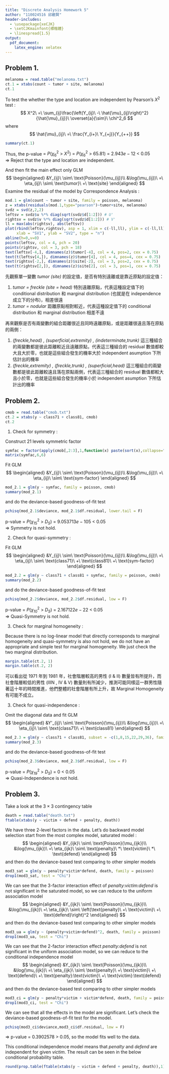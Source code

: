 ---
title: "Discrete Analysis Homework 5"
author: "110024516 邱繼賢"
header-includes:
  - \usepackage{xeCJK}
  - \setCJKmainfont{標楷體}
  - \linespread{1.5}
output: 
  pdf_document:
    latex_engine: xelatex
---

## Problem 1.  



```{r}
melanoma = read.table("melanoma.txt")
ct.1 = xtabs(count ~ tumor + site, melanoma)
ct.1
```

To test the whether the type and location are independent by Pearson's $X^2$ test : 
$$
X^2\ =\ \sum_{ij}\frac{\left(Y_{ij}\ -\ \hat{\mu}_{ij}\right)^2}{\hat{\mu}_{ij}}\ \overset{a}{\sim}\ \chi^2_6
$$
where
$$
\hat{\mu}_{ij}\ =\ \frac{Y_{i+}\ Y_{+j}}{Y_{++}}
$$


```{r}
summary(ct.1)
```

Thus, the p-value $=\ P\left(\chi^2_6\ >\ X^2\right)\ =\ P\left(\chi^2_6\ >\ 65.81\right)\ =\ 2.943e-12\ <\ 0.05$  
$\Rightarrow$ Reject that the type and location are independent.  

And then fit the main effect only GLM
$$
\begin{aligned}
&Y_{ij}\ \sim\ \text{Poisson}(\mu_{ij})\\
&\log(\mu_{ij})\ =\ \eta_{ij}\ \sim\ \text{tumor}\ +\ \text{site}
\end{aligned}
$$
Examine the residual of the model by Correspondence Analysis :  


```{r}
mod.1 = glm(count ~ tumor + site, family = poisson, melanoma)
z = xtabs(residuals(mod.1,type="pearson")~tumor+site, melanoma)
svdz = svd(z,2,2)
leftsv = svdz$u %*% diag(sqrt(svdz$d[1:2])) # U'
rightsv = svdz$v %*% diag(sqrt(svdz$d[1:2])) # V'
ll = max(abs(rightsv), abs(leftsv))
plot(rbind(leftsv,rightsv), asp = 1, xlim = c(-ll,ll), ylim = c(-ll,ll), 
     xlab = "SV1", ylab = "SV2", type = "n")
abline(h=0,v=0)
points(leftsv, col = 4, pch = 20)
points(rightsv, col = 3, pch = 18)
text(leftsv[-4,], dimnames(z)$tumor[-4], col = 4, pos=2, cex = 0.75)
text(t(leftsv[4,]), dimnames(z)$tumor[4], col = 4, pos=4, cex = 0.75)
text(rightsv[-2,], dimnames(z)$site[-2], col = 3, pos=2, cex = 0.75)
text(t(rightsv[2,]), dimnames(z)$site[2], col = 3, pos=1, cex = 0.75)
```

先觀察單一變數 *tumor (site)* 的設定值，是否有特別遠離或是靠近原點的設定值：  

(1) *tumor = freckle (site = head)* 特別遠離原點，代表這種設定值下的 conditional distribution 和 marginal distribution  (也就是在 independence 成立下的分布)，相差很遠  
(2) *tumor = nodular* 距離原點相對較近，代表這種設定值下的 conditional distribution 和 marginal distribution 相差不遠  

再來觀察是否有兩變數的組合距離很近且同時遠離原點，或是距離很遠且落在原點的兩側：  

(1) *(freckle,head) , (superficial,extremity) , (indeterminate,trunk)* 這三種組合的兩變數都是彼此距離較近且遠離原點，代表這三種組合的 residual 數值都較大且大於零，也就是這些組合發生的機率大於 independent asumption 下所估計出的機率  
(2) *(freckle,extremity) , (freckle,trunk) , (superficial,head)* 這三種組合的兩變數都是彼此距離較遠且落在原點兩側，代表這三種組合的 residual 數值都較大且小於零，也就是這些組合發生的機率小於 independent asumption 下所估計出的機率  



## Problem 2.  


```{r}
cmob = read.table("cmob.txt")
ct.2 = xtabs(y ~ class71 + class81, cmob)
ct.2
```

(1) Check for symmetry :  

Construct 21 levels symmetric factor

```{r}
symfac = factor(apply(cmob[,2:3],1,function(x) paste(sort(x),collapse="-")))
matrix(symfac,6,6)
```

Fit GLM
$$
\begin{aligned}
&Y_{ij}\ \sim\ \text{Poisson}(\mu_{ij})\\
&\log(\mu_{ij})\ =\ \eta_{ij}\ \sim\ \text{sym-factor}
\end{aligned}
$$

```{r}
mod_2.1 = glm(y ~ symfac, family = poisson, cmob)
summary(mod_2.1)
```


and do the deviance-based goodness-of-fit test

```{r}
pchisq(mod_2.1$deviance, mod_2.1$df.residual, lower.tail = F)
```

p-value $=\ P\left(\chi^2_{15}\ >\ D_S\right)\ =\ 9.053713e-105\ <\ 0.05$  
$\Rightarrow$ Symmetry is not hold.  

(2) Check for quasi-symmetry :  

Fit GLM
$$
\begin{aligned}
&Y_{ij}\ \sim\ \text{Poisson}(\mu_{ij})\\
&\log(\mu_{ij})\ =\ \eta_{ij}\ \sim\ \text{class71}\ +\ \text{class81}\ +\ \text{sym-factor}
\end{aligned}
$$

```{r}
mod_2.2 = glm(y ~ class71 + class81 + symfac, family = poisson, cmob)
summary(mod_2.2)
```

and do the deviance-based goodness-of-fit test

```{r}
pchisq(mod_2.2$deviance, mod_2.2$df.residual, low = F)
```

p-value $=\ P\left(\chi^2_{10}\ >\ D_S\right)\ =\ 2.167122e-22\ <\ 0.05$  
$\Rightarrow$ Quasi-Symmetry is not hold.  

(3) Check for marginal homogeneity :  

Because there is no log-linear model that directly corresponds to marginal homogeneity and quasi-symmetry is also not hold, we do not have an appropriate and simple test for marginal homogeneity. We just check the two marginal distribution.  


```{r}
margin.table(ct.2, 1)
margin.table(ct.2, 2)
```

可以看出從 1971 年到 1981 年，社會階層較高的男性 (I & II) 數量皆有所提升，而社會階層較低的男性 (IIIN , IV & V) 數量則有所減少，推測可能同樣這一群男性隨著這十年的時間推進，他們整體的社會階層有所上升，故 Marginal Homogeneity 有可能不成立。  



(3) Check for quasi-independence :  

Omit the diagonal data and fit GLM
$$
\begin{aligned}
&Y'_{ij}\ \sim\ \text{Poisson}(\mu_{ij})\\
&\log(\mu_{ij})\ =\ \eta_{ij}\ \sim\ \text{class71}\ +\ \text{class81}
\end{aligned}
$$

```{r}
mod_2.3 = glm(y ~ class71 + class81, subset = -c(1,8,15,22,29,36), family = poisson, cmob)
summary(mod_2.3)
```

and do the deviance-based goodness-of-fit test  

```{r}
pchisq(mod_2.3$deviance, mod_2.3$df.residual, low = F)
```

p-value $=\ P\left(\chi^2_{19}\ >\ D_S\right)\ =\ 0\ <\ 0.05$  
$\Rightarrow$ Quasi-Independence is not hold.  








## Problem 3.  

Take a look at the $3\times3$ contingency table

```{r}
death = read.table("death.txt")
ftable(xtabs(y ~ victim + defend + penalty, death))
```

We have three 2-level factors in the data. Let's do backward model selection start from the most complex model, saturated model :
$$
\begin{aligned}
&Y_{ijk}\ \sim\ \text{Poisson}(\mu_{ijk})\\
&\log(\mu_{ijk})\ =\ \eta_{ijk}\ \sim\ \text{penalty}\ *\ \text{victim}\ *\ \text{defend}
\end{aligned}
$$
and then do the deviance-based test comparing to other simpler models


```{r}
mod3_sat = glm(y ~ penalty*victim*defend, death, family = poisson)
drop1(mod3_sat, test = "Chi")
```
We can see that the 3-factor interaction effect of *penalty:victim:defend* is not significant in the saturated model, so we can reduce to the uniform association model
$$
\begin{aligned}
&Y_{ijk}\ \sim\ \text{Poisson}(\mu_{ijk})\\
&\log(\mu_{ijk})\ =\ \eta_{ijk}\ \sim\ \left(\text{penalty}\ +\ \text{victim}\ +\ \text{defend}\right)^2
\end{aligned}
$$
and then do the deviance-based test comparing to other simpler models

```{r}
mod3_ua = glm(y ~ (penalty+victim+defend)^2, death, family = poisson)
drop1(mod3_ua, test = "Chi")
```
We can see that the 2-factor interaction effect *penalty:defend* is not significant in the uniform association model, so we can reduce to the conditional independence model 
$$
\begin{aligned}
&Y_{ijk}\ \sim\ \text{Poisson}(\mu_{ijk})\\
&\log(\mu_{ijk})\ =\ \eta_{ijk}\ \sim\ \text{penalty}\ +\ \text{victim}\ +\ \text{defend}\ +\ \text{penalty}:\text{victim}\ +\ \text{victim}:\text{defend}
\end{aligned}
$$
and then do the deviance-based test comparing to other simpler models

```{r}
mod3_ci = glm(y ~ penalty*victim + victim*defend, death, family = poisson)
drop1(mod3_ci, test = "Chi")
```
We can see that all the effects in the model are significant. Let's check the deviance-based goodness-of-fit test for the model.

```{r}
pchisq(mod3_ci$deviance,mod3_ci$df.residual, low = F)
```
$\Rightarrow$ p-value $=\ 0.3902578\ >\ 0.05$, so the model fits well to the data.  

This conditional independence model means that *penalty* and *defend* are independent for given *victim*. The result can be seen in the below conditional probability table.


```{r}
round(prop.table(ftable(xtabs(y ~ victim + defend + penalty, death)),1),3)
```









